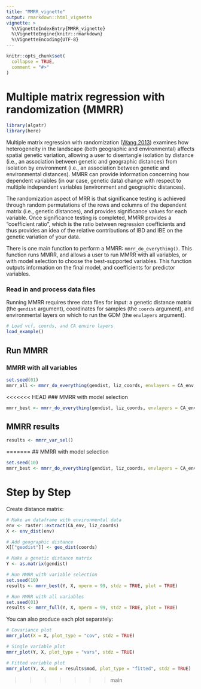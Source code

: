 ```yaml
---
title: "MMRR_vignette"
output: rmarkdown::html_vignette
vignette: >
  %\VignetteIndexEntry{MMRR_vignette}
  %\VignetteEngine{knitr::rmarkdown}
  %\VignetteEncoding{UTF-8}
---
```


```r
knitr::opts_chunk$set(
  collapse = TRUE,
  comment = "#>"
)
```

# Multiple matrix regression with randomization (MMRR)

```r
library(algatr)
library(here)
```

Multiple matrix regression with randomization ([Wang 2013](https://onlinelibrary.wiley.com/doi/full/10.1111/evo.12134)) examines how heterogeneity in the landscape (both geographic and environmental) affects spatial genetic variation, allowing a user to disentangle isolation by distance (i.e., an association between genetic and geographic distances) from isolation by environment (i.e., an association between genetic and environmental distances). MMRR can provide information concerning how dependent variables (in our case, genetic data) change with respect to multiple independent variables (environment and geographic distances).

The randomization aspect of MRR is that significance testing is achieved through random permutations of the rows and columns of the dependent matrix (i.e., genetic distances), and provides significance values for each variable. Once significance testing is completed, MMRR provides a "coefficient ratio", which is the ratio between regression coefficients and thus provides an idea of the relative contributions of IBD and IBE on the genetic variation of your data.

There is one main function to perform a MMRR: `mmrr_do_everything()`. This function runs MMRR, and allows a user to run MMRR with all variables, or with model selection to choose the best-supported variables. This function outputs information on the final model, and coefficients for predictor variables.

### Read in and process data files

Running MMRR requires three data files for input: a genetic distance matrix (the `gendist` argument), coordinates for samples (the `coords` argument), and environmental layers on which to run the GDM (the `envlayers` argument).

```r
# Load vcf, coords, and CA enviro layers
load_example()
```

## Run MMRR

### MMRR with all variables

```r
set.seed(01)
mmrr_all <- mmrr_do_everything(gendist, liz_coords, envlayers = CA_env, model = "full")
```

<<<<<<< HEAD
### MMRR with model selection

```r
mmrr_best <- mmrr_do_everything(gendist, liz_coords, envlayers = CA_env, model = "best", n_perm = 100)
```

## MMRR results

```r
results <- mmrr_var_sel()
```
=======
## MMRR with model selection
```r
set.seed(10)
mmrr_best <- mmrr_do_everything(gendist, liz_coords, envlayers = CA_env, model = "best", nperm = 100)
```
# Step by Step

Create distance matrix:

```r
# Make an dataframe with environmental data
env <- raster::extract(CA_env, liz_coords)
X <- env_dist(env)

# Add geographic distance
X[["geodist"]] <- geo_dist(coords)

# Make a genetic distance matrix
Y <- as.matrix(gendist)

# Run MMRR with variable selection
set.seed(10)
results <- mmrr_best(Y, X, nperm = 99, stdz = TRUE, plot = TRUE)

# Run MMRR with all variables
set.seed(01)
results <- mmrr_full(Y, X, nperm = 99, stdz = TRUE, plot = TRUE)
```

You can also produce each plot separately:

```r
# Covariance plot
mmrr_plot(X = X, plot_type = "cov", stdz = TRUE)

# Single variable plot
mmrr_plot(Y, X, plot_type = "vars", stdz = TRUE)

# Fitted variable plot
mmrr_plot(Y, X, mod = results$mod, plot_type = "fitted", stdz = TRUE)
```

>>>>>>> main
